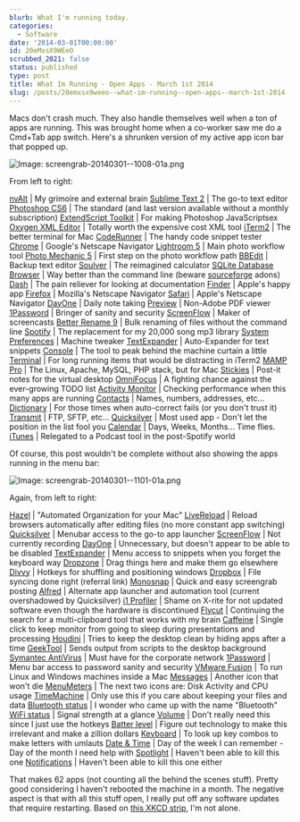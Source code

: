 ```yaml
---
blurb: What I'm running today.
categories:
  - Software
date: '2014-03-01T00:00:00'
id: 20eMxsX9WEeO
scrubbed_2021: false
status: published
type: post
title: What Im Running - Open Apps - March 1st 2014
slug: /posts/20emxsx9weeo--what-im-running--open-apps--march-1st-2014
---
```


Macs don't crash much. They also handle themselves well when a ton of apps are running. This was brought home when a co-worker saw me do a Cmd+Tab app switch. Here's a shrunken version of my active app icon bar that popped up.

![Image: screengrab-20140301--1008-01a.png](/screengrab-20140301--1008-01a.png)

From left to right:

[nvAlt](http://brettterpstra.com/projects/nvalt/) | My grimoire and external brain
[Sublime Text 2](http://www.sublimetext.com/2) | The go-to text editor
[Photoshop CS6](http://www.adobe.com/products/photoshop.html) | The standard (and last version available without a monthly subscription)
[ExtendScript Toolkit](http://www.adobe.com/devnet/scripting.html) | For making Photoshop JavaScriptsex
[Oxygen XML Editor](http://www.oxygenxml.com/index.html) | Totally worth the expensive cost XML tool
[iTerm2](http://www.iterm2.com/) | The better terminal for Mac
[CodeRunner](http://krillapps.com/coderunner/) | The handy code snippet tester
[Chrome](https://www.google.com/intl/en/chrome/browser/) | Google's Netscape Navigator
[Lightroom 5](http://www.adobe.com/products/photoshop-lightroom.html) | Main photo workflow tool
[Photo Mechanic 5](http://www.camerabits.com/) | First step on the photo workflow path
[BBEdit](http://www.barebones.com/products/bbedit/) | Backup text editor
[Soulver](http://www.acqualia.com/soulver/) | The reimagined calculator 
[SQLite Database Browser](http://sourceforge.net/projects/sqlitebrowser/) | Way better than the command line (beware [sourceforge](http://www.gluster.org/2013/08/how-far-the-once-mighty-sourceforge-has-fallen/) adons)
[Dash](http://kapeli.com/dash) | The pain reliever for looking at documentation
[Finder](http://en.wikipedia.org/wiki/Finder_(software)) | Apple's happy app
[Firefox](http://www.mozilla.org/en-US/firefox/new/) | Mozilla's Netscape Navigator
[Safari](https://www.apple.com/safari/) | Apple's Netscape Navigator
[DayOne](http://dayoneapp.com/) | Daily note taking
[Preview](http://en.wikipedia.org/wiki/Preview_(Mac_OS)) | Non-Adobe PDF viewer
[1Password](https://agilebits.com/onepassword) | Bringer of sanity and security
[ScreenFlow](http://www.telestream.net/Screenflow/) | Maker of screencasts
[Better Rename 9](http://www.publicspace.net/ABetterFinderRename/) | Bulk renaming of files without the command line
[Spotify](https://www.spotify.com/us/) | The replacement for my 20,000 song mp3 library
[System Preferences](http://en.wikipedia.org/wiki/System_Preferences) | Machine tweaker
[TextExpander](https://smilesoftware.com/TextExpander/index.html) | Auto-Expander for text snippets
[Console](http://en.wikipedia.org/wiki/Console_(OS_X)) | The tool to peak behind the machine curtain a little
[Terminal](http://en.wikipedia.org/wiki/Terminal_(OS_X)) | For long running items that would be distracting in iTerm2
[MAMP Pro](http://www.mamp.info/en/mamp-pro/index.html) | The Linux, Apache, MySQL, PHP stack, but for Mac
[Stickies](http://en.wikipedia.org/wiki/Stickies_(software)) | Post-it notes for the virtual desktop
[OmniFocus](http://www.omnigroup.com/omnifocus) | A fighting chance against the ever-growing TODO list
[Activity Monitor](http://en.wikipedia.org/wiki/Activity_Monitor) | Checking performance when this many apps are running
[Contacts](https://www.apple.com/osx/apps/#contacts) | Names, numbers, addresses, etc...
[Dictionary](http://en.wikipedia.org/wiki/Dictionary_(software)) | For those times when auto-correct fails (or you don't trust it)
[Transmit](https://panic.com/transmit/) | FTP, SFTP, etc... 
[Quicksilver](http://qsapp.com/) | Most used app - Don't let the position in the list fool you
[Calendar](https://www.apple.com/osx/apps/#calendar)  | Days, Weeks, Months... Time flies. 
[iTunes](https://www.apple.com/itunes/) | Relegated to a Podcast tool in the post-Spotify world

Of course, this post wouldn't be complete without also showing the apps running in the menu bar:

![Image: screengrab-20140301--1101-01a.png](/screengrab-20140301--1101-01a.png)

Again, from left to right:

[Hazel](http://www.noodlesoft.com/hazel) | "Automated Organization for your Mac"
[LiveReload](http://livereload.com/) | Reload browsers automatically after editing files (no more constant app switching)
[Quicksilver](http://qsapp.com/) | Menubar access to the go-to app launcher
[ScreenFlow](http://www.telestream.net/Screenflow/) | Not currently recording
[DayOne](http://dayoneapp.com/) | Unnecessary, but doesn't appear to be able to be disabled
[TextExpander](https://smilesoftware.com/TextExpander/index.html) | Menu access to snippets when you forget the keyboard way
[Dropzone](http://aptonic.com/dropzone/) | Drag things here and make them go elsewhere
[Divvy](https://mizage.com/divvy/) | Hotkeys for shuffling and positioning windows
[Dropbox](https://db.tt/ahEXfMgU) | File syncing done right (referral link)
[Monosnap](https://www.monosnap.com/) | Quick and easy screengrab posting
[Alfred](http://www.alfredapp.com) | Alternate app launcher and automation tool (current overshadowed by Quicksilver)
[i1 Profiler](http://www.xrite.com/i1display-2) | Shame on X-rite for not updated software even though the hardware is discontinued
[Flycut](https://github.com/TermiT/Flycut) | Continuing the search for a multi-clipboard tool that works with my brain
[Caffeine](http://lightheadsw.com/caffeine/) | Single click to keep monitor from going to sleep during presentations and processing
[Houdini](https://itunes.apple.com/us/app/houdini/id492081694?mt=12) | Tries to keep the desktop clean by hiding apps after a time
[GeekTool](http://projects.tynsoe.org/en/geektool/) | Sends output from scripts to the desktop background
[Symantec AntiVirus](http://en.wikipedia.org/wiki/Symantec) | Must have for the corporate network
[1Password](https://agilebits.com/onepassword) | Menu bar access to password sanity and security
[VMware Fusion](http://www.vmware.com/products/fusion) | To run Linux and Windows machines inside a Mac
[Messages](https://www.apple.com/osx/apps/#messages) | Another icon that won't die
[MenuMeters](http://www.ragingmenace.com/software/menumeters/) | The next two icons are: Disk Activity and CPU usage
[TimeMachine](https://www.apple.com/osx/apps/#timemachine) | Only use this if you care about keeping your files and data
[Bluetooth status](https://www.apple.com/support/bluetooth/) | I wonder who came up with the name "Bluetooth"
[WiFi status](http://en.wikipedia.org/wiki/Wi-Fi) | Signal strength at a glance
[Volume](http://en.wikipedia.org/wiki/Sound_pressure) | Don't really need this since I just use the hotkeys
[Batter level](http://en.wikipedia.org/wiki/Energy) | Figure out technology to make this irrelevant and make a zillion dollars
[Keyboard](http://www.asciitable.com/) | To look up key combos to make letters with umlauts
[Date & Time](http://en.wikipedia.org/wiki/ISO_8601) | Day of the week I can remember - Day of the month I need help with
[Spotlight](http://en.wikipedia.org/wiki/Spotlight_(software)) | Haven't been able to kill this one
[Notifications](http://en.wikipedia.org/wiki/Notification_Center) | Haven't been able to kill this one either

That makes 62 apps (not counting all the behind the scenes stuff). Pretty good considering I haven't rebooted the machine in a month. The negative aspect is that with all this stuff open, I really put off any software updates that require restarting. Based on [this XKCD strip](http://xkcd.com/1328/), I'm not alone.
